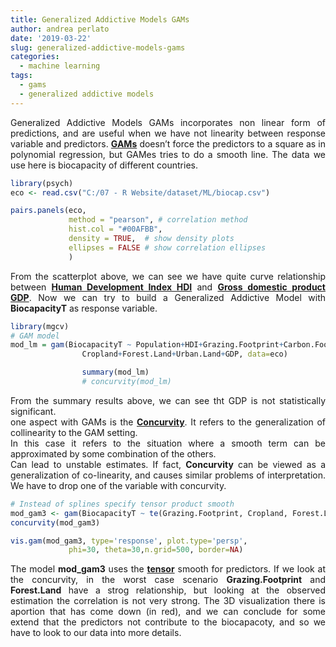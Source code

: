 ```yaml
---
title: Generalized Addictive Models GAMs
author: andrea perlato
date: '2019-03-22'
slug: generalized-addictive-models-gams
categories:
  - machine learning
tags:
  - gams
  - generalized addictive models
---
```


<style>
body {
text-align: justify}
</style>

Generalized Addictive Models GAMs incorporates non linear form of predictions, and are useful when we have not linearity between response variable and predictors. [**GAMs**](https://en.wikipedia.org/wiki/Generalized_additive_model) doesn't force the predictors to a square as in polynomial regression, but GAMes tries to do a smooth line.
The data we use here is biocapacity of different countries.

```r
library(psych)
eco <- read.csv("C:/07 - R Website/dataset/ML/biocap.csv")

pairs.panels(eco, 
             method = "pearson", # correlation method
             hist.col = "#00AFBB",
             density = TRUE,  # show density plots
             ellipses = FALSE # show correlation ellipses
             )

```

From the scatterplot above, we can see we have quite curve relationship between [**Human Development Index HDI**](https://en.wikipedia.org/wiki/Human_Development_Index) and [**Gross domestic product GDP**](https://en.wikipedia.org/wiki/Gross_domestic_product). Now we can try to build a Generalized Addictive Model with **BiocapacityT** as response variable.

```r
library(mgcv)
# GAM model
mod_lm = gam(BiocapacityT ~ Population+HDI+Grazing.Footprint+Carbon.Footprint+
                Cropland+Forest.Land+Urban.Land+GDP, data=eco)

                summary(mod_lm)
                # concurvity(mod_lm)

```

From the summary results above, we can see tht GDP is not statistically significant. </br>
one aspect with GAMs is the [**Concurvity**](https://stat.ethz.ch/R-manual/R-devel/library/mgcv/html/concurvity.html). It refers to the generalization of collinearity to the GAM setting. </br>
In this case it refers to the situation where a smooth term can be approximated by some combination of the others. </br>
Can lead to unstable estimates. If fact, **Concurvity** can be viewed as a generalization of co-linearity, and causes similar problems of interpretation. We have to drop one of the variable with concurvity.


```r
# Instead of splines specify tensor product smooth
mod_gam3 <- gam(BiocapacityT ~ te(Grazing.Footprint, Cropland, Forest.Land), data=eco)
concurvity(mod_gam3)

vis.gam(mod_gam3, type='response', plot.type='persp',
             phi=30, theta=30,n.grid=500, border=NA)

```
The model **mod_gam3** uses the [**tensor**](https://www.youtube.com/watch?v=CliW7kSxxWU) smooth for predictors. If we look at the concurvity, in the worst case scenario **Grazing.Footprint** and **Forest.Land** have a strog relationship, but looking at the observed estimation the correlation is not very strong.
The 3D visualization there is aportion that has come down (in red), and we can conclude for some extend that the predictors not contribute to the biocapacoty, and so we have to look to our data into more details.




















